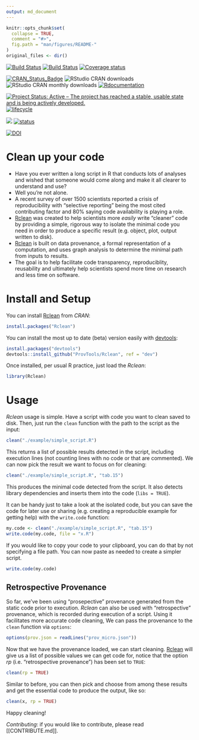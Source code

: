 ```yaml
---
output: md_document
---
```



<!-- README.md is generated from README.Rmd. Please edit that file -->

```r
knitr::opts_chunk$set(
  collapse = TRUE,
  comment = "#>",
  fig.path = "man/figures/README-"
)
original_files <- dir()
```

<!-- # ijtiff  <img src="man/figures/logo.png" height="140" align="right"> -->

<!-- Code status -->
[![Build Status](https://travis-ci.org/ProvTools/Rclean.svg?branch=master)](https://travis-ci.org/ProvTools/Rclean) 
[![Build Status](https://travis-ci.org/ProvTools/Rclean.svg?branch=dev)](https://travis-ci.org/ProvTools/Rclean) 
[![Coverage status](https://codecov.io/gh/provtools/Rclean/branch/tests/graph/badge.svg)](https://codecov.io/github/provtools/Rclean?branch=tests)

<!-- R status -->
[![CRAN_Status_Badge](http://www.r-pkg.org/badges/version/Rclean)](https://cran.r-project.org/package=Rclean)
![RStudio CRAN downloads](http://cranlogs.r-pkg.org/badges/grand-total/Rclean)
![RStudio CRAN monthly downloads](http://cranlogs.r-pkg.org/badges/Rclean)
[![Rdocumentation](http://www.rdocumentation.org/badges/version/Rclean)](http://www.rdocumentation.org/packages/Rclean)

<!-- Dev status -->
[![Project Status: Active – The project has reached a stable, usable state and is being actively developed.](http://www.repostatus.org/badges/latest/active.svg)](http://www.repostatus.org/#active)
[![lifecycle](https://img.shields.io/badge/lifecycle-maturing-blue.svg)](https://www.tidyverse.org/lifecycle/#maturing)

<!-- Package Review -->
[![](https://badges.ropensci.org/300_status.svg)](https://github.com/ropensci/onboarding/issues/300)
[![status](http://joss.theoj.org/papers/334d80d5508056dc6e7e17c6fd3ed5a6/status.svg)](http://joss.theoj.org/papers/334d80d5508056dc6e7e17c6fd3ed5a6)

<!-- Archiving -->
[![DOI](https://zenodo.org/badge/102645585.svg)](https://zenodo.org/badge/latestdoi/102645585)

Clean up your code
==================

- Have you ever written a long script in R that conducts lots of
  analyses and wished that someone would come along and make it all
  clearer to understand and use?
- Well you’re not alone. 
- A recent survey of over 1500 scientists reported a crisis of
  reproducibility with "selective reporting" being the most cited
  contributing factor and 80% saying code availability is playing a
  role.
- [Rclean](https://github.com/ProvTools/Rclean) was created to help
  scientists more *easily* write "cleaner" code by providing a simple,
  rigorous way to isolate the minimal code you need in order to
  produce a specific result (e.g. object, plot, output written to
  disk).
- [Rclean](https://github.com/ProvTools/Rclean) is built on data
  provenance, a formal representation of a computation, and uses graph
  analysis to determine the minimal path from inputs to results.
- The goal is to help facilitate code transparency, reproduciblity,
  reusability and ultimately help scientists spend more time on
  research and less time on software. 

Install and Setup
=================

You can install
[Rclean](https://cran.r-project.org/web/packages/Rclean/) from *CRAN*: 

```r
install.packages("Rclean")
```

You can install the most up to date (beta) version easily with
[devtools](https://github.com/hadley/devtools):

```r
install.packages("devtools")
devtools::install_github("ProvTools/Rclean", ref = "dev")
```


Once installed, per usual R practice, just load the *Rclean*:

```r
library(Rclean)
```

Usage
=====

*Rclean* usage is simple. Have a script with code you want to clean
saved to disk. Then, just run the `clean` function with the path to
the script as the input:

```r
clean("./example/simple_script.R")
```

This returns a list of possible results detected in the script,
including execution lines (not counting lines with no code or that are
commented). We can now pick the result we want to focus on for
cleaning: 


```r
clean("./example/simple_script.R", "tab.15")
```

This produces the minimal code detected from the script. It also
detects library dependencies and inserts them into the code (`libs =
TRUE`).

It can be handy just to take a look at the isolated code, but you can
save the code for later use or sharing (e.g. creating a reproducible
example for getting help) with the `write.code` function:

```r
my.code <- clean("./example/simple_script.R", "tab.15")
write.code(my.code, file = "x.R")
```

If you would like to copy your code to your clipboard, you can do that
by not specifying a file path. You can now paste as needed to create a
simpler script.

```r
write.code(my.code)
```



## Retrospective Provenance

So far, we've been using "prosepective" provenance generated from the
static code prior to execution. *Rclean* can also be used with
"retrospective" provenance, which is recorded during execution of a
script. Using it facilitates more accurate code cleaning, We can pass
the provenance to the `clean` function via `options`:


```r
options(prov.json = readLines("prov_micro.json"))
```

Now that we have the provenance loaded, we can start
cleaning. [Rclean](https://github.com/ProvTools/Rclean) will give us a
list of possible values we can get code for, notice that the option
*rp* (i.e. "retrospective provenance") has been set to `TRUE`:

```r
clean(rp = TRUE)

```

Similar to before, you can then pick and choose from among these
results and get the essential code to produce the output, like so:

```r
clean(x, rp = TRUE)

```


Happy cleaning!


*Contributing*: if you would like to contribute, please read [[CONTRIBUTE.md]].


